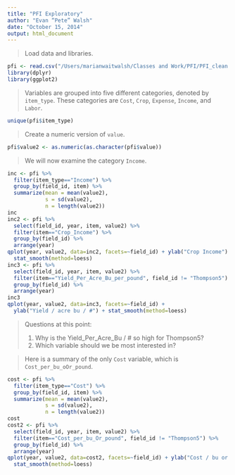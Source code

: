 ```yaml
---
title: "PFI Exploratory"
author: "Evan “Pete” Walsh"
date: "October 15, 2014"
output: html_document
---
```


>Load data and libraries.

```r
pfi <- read.csv("/Users/marianwaitwalsh/Classes and Work/PFI/PFI_clean.csv")
library(dplyr)
library(ggplot2)
```

>Variables are grouped into five different categories, denoted by ```item_type```. These categories are ```Cost```, ```Crop```, ```Expense```, ```Income```, and ```Labor```.

```r
unique(pfi$item_type)
```


>Create a numeric version of ```value```.

```r
pfi$value2 <- as.numeric(as.character(pfi$value))
```

>We will now examine the category ```Income```.

```r
inc <- pfi %>%
  filter(item_type=="Income") %>%
  group_by(field_id, item) %>%
  summarize(mean = mean(value2),
            s = sd(value2),
            n = length(value2))
inc
inc2 <- pfi %>%
  select(field_id, year, item, value2) %>%
  filter(item=="Crop_Income") %>%
  group_by(field_id) %>%
  arrange(year)
qplot(year, value2, data=inc2, facets=~field_id) + ylab("Crop Income") +
  stat_smooth(method=loess)
inc3 <- pfi %>%
  select(field_id, year, item, value2) %>%
  filter(item=="Yield_Per_Acre_Bu_per_pound", field_id != "Thompson5") %>%
  group_by(field_id) %>%
  arrange(year)
inc3
qplot(year, value2, data=inc3, facets=~field_id) + 
  ylab("Yield / acre bu / #") + stat_smooth(method=loess)
```

>Questions at this point:
<ol><li>Why is the Yield_Per_Acre_Bu / # so high for Thompson5?</li>
<li>Which variable should we be most interested in?</li></ol>

>Here is a summary of the only ```Cost``` variable, which is ```Cost_per_bu_oOr_pound```.

```r
cost <- pfi %>%
  filter(item_type=="Cost") %>%
  group_by(field_id, item) %>%
  summarize(mean = mean(value2),
            s = sd(value2),
            n = length(value2))
cost
cost2 <- pfi %>%
  select(field_id, year, item, value2) %>%
  filter(item=="Cost_per_bu_Or_pound", field_id != "Thompson5") %>%
  group_by(field_id) %>%
  arrange(year)
qplot(year, value2, data=cost2, facets=~field_id) + ylab("Cost / bu or #") +
  stat_smooth(method=loess)
```


